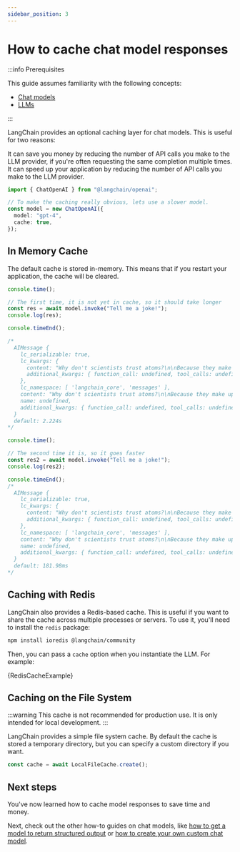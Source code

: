 ```yaml
---
sidebar_position: 3
---
```


# How to cache chat model responses

:::info Prerequisites

This guide assumes familiarity with the following concepts:

- [Chat models](/docs/concepts/#chat-models)
- [LLMs](/docs/concepts/#llms)

:::

LangChain provides an optional caching layer for chat models. This is useful for two reasons:

It can save you money by reducing the number of API calls you make to the LLM provider, if you're often requesting the same completion multiple times.
It can speed up your application by reducing the number of API calls you make to the LLM provider.


```typescript
import { ChatOpenAI } from "@langchain/openai";

// To make the caching really obvious, lets use a slower model.
const model = new ChatOpenAI({
  model: "gpt-4",
  cache: true,
});
```

## In Memory Cache

The default cache is stored in-memory. This means that if you restart your application, the cache will be cleared.

```typescript
console.time();

// The first time, it is not yet in cache, so it should take longer
const res = await model.invoke("Tell me a joke!");
console.log(res);

console.timeEnd();

/*
  AIMessage {
    lc_serializable: true,
    lc_kwargs: {
      content: "Why don't scientists trust atoms?\n\nBecause they make up everything!",
      additional_kwargs: { function_call: undefined, tool_calls: undefined }
    },
    lc_namespace: [ 'langchain_core', 'messages' ],
    content: "Why don't scientists trust atoms?\n\nBecause they make up everything!",
    name: undefined,
    additional_kwargs: { function_call: undefined, tool_calls: undefined }
  }
  default: 2.224s
*/
```

```typescript
console.time();

// The second time it is, so it goes faster
const res2 = await model.invoke("Tell me a joke!");
console.log(res2);

console.timeEnd();
/*
  AIMessage {
    lc_serializable: true,
    lc_kwargs: {
      content: "Why don't scientists trust atoms?\n\nBecause they make up everything!",
      additional_kwargs: { function_call: undefined, tool_calls: undefined }
    },
    lc_namespace: [ 'langchain_core', 'messages' ],
    content: "Why don't scientists trust atoms?\n\nBecause they make up everything!",
    name: undefined,
    additional_kwargs: { function_call: undefined, tool_calls: undefined }
  }
  default: 181.98ms
*/
```

## Caching with Redis

LangChain also provides a Redis-based cache. This is useful if you want to share the cache across multiple processes or servers.
To use it, you'll need to install the `redis` package:

```bash npm2yarn
npm install ioredis @langchain/community
```

Then, you can pass a `cache` option when you instantiate the LLM. For example:


<CodeBlock language="typescript">{RedisCacheExample}</CodeBlock>

## Caching on the File System

:::warning
This cache is not recommended for production use. It is only intended for local development.
:::

LangChain provides a simple file system cache.
By default the cache is stored a temporary directory, but you can specify a custom directory if you want.

```typescript
const cache = await LocalFileCache.create();
```

## Next steps

You've now learned how to cache model responses to save time and money.

Next, check out the other how-to guides on chat models, like [how to get a model to return structured output](/docs/how_to/structured_output) or [how to create your own custom chat model](/docs/how_to/custom_chat_model).
